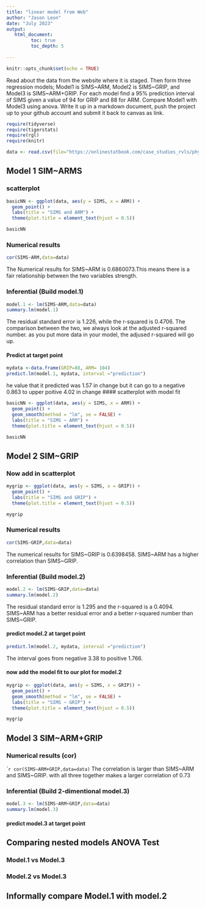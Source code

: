 ```yaml
---
title: "linear model from Web"
author: "Jason Leon"
date: "July 2023"
output:
   html_document:
         toc: true
         toc_depth: 5
        
---
```


```r
knitr::opts_chunk$set(echo = TRUE)
```

Read about the data from the website where it is staged.  Then form three regression models; Model1 is SIMS~ARM, Model2 is SIMS~GRIP, and Model3 is SIMS~ARM+GRIP. For each model find a 95% prediction interval of SIMS given a value of 94  for GRIP and 88 for ARM. Compare Model1 with Model3 using anova. Write it up in a markdown document, push the project up to your github account and submit it back to canvas as link. 

 


```r
require(tidyverse)
require(tigerstats)
require(rgl)
require(knitr)

```

```r
data <- read.csv(file="https://onlinestatbook.com/case_studies_rvls/physical_strength/data.txt",sep="",header=TRUE)  

```

## Model 1 SIM~ARMS




### scatterplot

```r
basicNN <- ggplot(data, aes(y = SIMS, x = ARM)) +
  geom_point() +
  labs(title = "SIMS and ARM") +
  theme(plot.title = element_text(hjust = 0.5))

basicNN
```



### Numerical results

```r
cor(SIMS~ARM,data=data)
```
The Numerical results for SIMS~ARM is 0.6860073.This means there is a fair relationship between the two variables strength.

### Inferential  (Build model.1)


```r
model.1 <- lm(SIMS~ARM,data=data)
summary.lm(model.1)
```

The residual standard error is 1.226, while the r-squared is 0.4706. The comparison between the two, we always look at the adjusted r-squared number. as you put more data in your model, the adjused r-squared will go up.

#### Predict at target point


```r
mydata <-data.frame(GRIP=88, ARM= 104)
predict.lm(model.1, mydata, interval ="prediction")
```
he value that it predicted was 1.57 in change but it can go to a negative 0.863 to upper poitive 4.02 in change
#### scatterplot with model fit
  
```r
basicNN <- ggplot(data, aes(y = SIMS, x = ARM)) +
  geom_point() +
  geom_smooth(method = "lm", se = FALSE) +
  labs(title = "SIMS ~ ARM") +
  theme(plot.title = element_text(hjust = 0.5))

basicNN

```


## Model 2 SIM~GRIP


### Now add in scatterplot
```r
mygrip <- ggplot(data, aes(y = SIMS, x = GRIP)) +
  geom_point() +
  labs(title = "SIMS and GRIP") +
  theme(plot.title = element_text(hjust = 0.5))

mygrip
```

### Numerical results 


```r
cor(SIMS~GRIP,data=data)
```
The numerical results for SIMS~GRIP is 0.6398458. SIMS~ARM has a higher correlation than SIMS~GRIP.

### Inferential  (Build model.2)
```r
model.2 <- lm(SIMS~GRIP,data=data)
summary.lm(model.2)
``` 

The residual standard error is 1.295 and the r-squared is a 0.4094. SIMS~ARM has a better residual error and a better r-squared number than SIMS~GRIP.

#### predict model.2 at target point

```r
predict.lm(model.2, mydata, interval ="prediction")
```
The interval goes from negative 3.38 to positive 1.766.

#### now add the model fit to our plot for model.2
  
```r
mygrip <- ggplot(data, aes(y = SIMS, x = GRIP)) +
  geom_point() +
  geom_smooth(method = "lm", se = FALSE) +
  labs(title = "SIMS ~ GRIP") +
  theme(plot.title = element_text(hjust = 0.5))

mygrip

```

## Model 3 SIM~ARM+GRIP




### Numerical results (cor)

````r
cor(SIMS~ARM+GRIP,data=data)
```
  The correlation is larger than SIMS~ARM and SIMS~GRIP. with all three together makes a larger correlation of 0.73
  
### Inferential  (Build 2-dimentional model.3)
```r
model.3 <- lm(SIMS~ARM+GRIP,data=data)
summary.lm(model.3)
```



#### predict model.3 at target point
  

## Comparing nested models ANOVA Test

### Model.1 vs Model.3
### Model.2 vs Model.3

## Informally compare Model.1 with model.2

